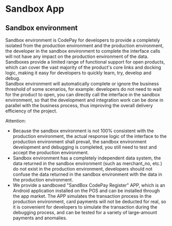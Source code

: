 # Sandbox App

## Sandbox environment

Sandbox environment is CodePay for developers to provide a completely isolated from the production environment and the production environment, the developer in the sandbox environment to complete the interface calls will not have any impact on the production environment of the data.<br />
Sandboxes provide a limited range of functional support for open products, which can cover the vast majority of the product's core links and docking logic, making it easy for developers to quickly learn, try, develop and debug.<br />
Sandbox environment will automatically complete or ignore the business threshold of some scenarios, for example: developers do not need to wait for the product to open, you can directly call the interface in the sandbox environment, so that the development and integration work can be done in parallel with the business process, thus improving the overall delivery efficiency of the project.<br />

Attention:

- Because the sandbox environment is not 100% consistent with the production environment, the actual response logic of the interface to the production environment shall prevail, the sandbox environment development and debugging is completed, you still need to test and accept the production environment.
- Sandbox environment has a completely independent data system, the data returned in the sandbox environment (such as merchant_no, etc.) do not exist in the production environment, developers should not confuse the data returned in the sandbox environment with the data in the production environment.
- We provide a sandboxed "SandBox CodePay Register" APP, which is an Android application installed on the POS and can be installed through the app market. The APP simulates the transaction process in the production environment, card payments will not be deducted for real, so it is convenient for developers to simulate the transaction during the debugging process, and can be tested for a variety of large-amount payments and anomalies.
